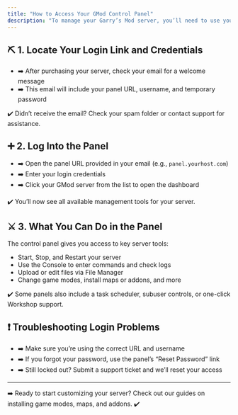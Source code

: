 ```yaml
---
title: "How to Access Your GMod Control Panel"
description: "To manage your Garry’s Mod server, you’ll need to use your hosting control panel. From there, you can start or stop the server, upload files, view logs, and install content. Here’s how to log in and get started. ✅"
---
```


## ⛏️ 1. Locate Your Login Link and Credentials

- ➡️ After purchasing your server, check your email for a welcome message
- ➡️ This email will include your panel URL, username, and temporary password

✔️ Didn’t receive the email? Check your spam folder or contact support for assistance.

## ➕ 2. Log Into the Panel

- ➡️ Open the panel URL provided in your email (e.g., `panel.yourhost.com`)
- ➡️ Enter your login credentials
- ➡️ Click your GMod server from the list to open the dashboard

✔️ You’ll now see all available management tools for your server.

## ⚔️ 3. What You Can Do in the Panel

The control panel gives you access to key server tools:

- Start, Stop, and Restart your server
- Use the Console to enter commands and check logs
- Upload or edit files via File Manager
- Change game modes, install maps or addons, and more

✔️ Some panels also include a task scheduler, subuser controls, or one-click Workshop support.

## ❗ Troubleshooting Login Problems

- ➡️ Make sure you’re using the correct URL and username
- ➡️ If you forgot your password, use the panel’s “Reset Password” link
- ➡️ Still locked out? Submit a support ticket and we’ll reset your access

---

➡️ Ready to start customizing your server? Check out our guides on installing game modes, maps, and addons. ✔️